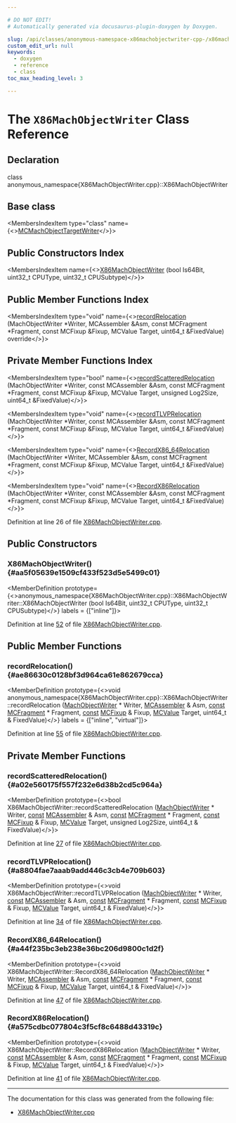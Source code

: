 ```yaml
---

# DO NOT EDIT!
# Automatically generated via docusaurus-plugin-doxygen by Doxygen.

slug: /api/classes/anonymous-namespace-x86machobjectwriter-cpp-/x86machobjectwriter
custom_edit_url: null
keywords:
  - doxygen
  - reference
  - class
toc_max_heading_level: 3

---
```





# The `X86MachObjectWriter` Class Reference

<DoxygenPage pluginConfig={pluginConfig}>



## Declaration

<CodeBlock>class anonymous_namespace{X86MachObjectWriter.cpp}::X86MachObjectWriter</CodeBlock>

## Base class

<MembersIndex>

<MembersIndexItem
  type="class"
  name={<><a href="/docs/api/classes/llvm/mcmachobjecttargetwriter">MCMachObjectTargetWriter</a></>}>
</MembersIndexItem>

</MembersIndex>

## Public Constructors Index

<MembersIndex>

<MembersIndexItem
  name={<><a href="#aa5f05639e1509cf433f523d5e5499c01">X86MachObjectWriter</a> (bool Is64Bit, uint32&#95;t CPUType, uint32&#95;t CPUSubtype)</>}>
</MembersIndexItem>

</MembersIndex>

## Public Member Functions Index

<MembersIndex>

<MembersIndexItem
  type="void"
  name={<><a href="#ae86630c0128bf3d964ca61e862679cca">recordRelocation</a> (MachObjectWriter &#42;Writer, MCAssembler &amp;Asm, const MCFragment &#42;Fragment, const MCFixup &amp;Fixup, MCValue Target, uint64&#95;t &amp;FixedValue) override</>}>
</MembersIndexItem>

</MembersIndex>

## Private Member Functions Index

<MembersIndex>

<MembersIndexItem
  type="bool"
  name={<><a href="#a02e560175f557f232e6d38b2cd5c964a">recordScatteredRelocation</a> (MachObjectWriter &#42;Writer, const MCAssembler &amp;Asm, const MCFragment &#42;Fragment, const MCFixup &amp;Fixup, MCValue Target, unsigned Log2Size, uint64&#95;t &amp;FixedValue)</>}>
</MembersIndexItem>

<MembersIndexItem
  type="void"
  name={<><a href="#a8804fae7aaab9add446c3cb4e709b603">recordTLVPRelocation</a> (MachObjectWriter &#42;Writer, const MCAssembler &amp;Asm, const MCFragment &#42;Fragment, const MCFixup &amp;Fixup, MCValue Target, uint64&#95;t &amp;FixedValue)</>}>
</MembersIndexItem>

<MembersIndexItem
  type="void"
  name={<><a href="#a44f235bc3eb238e36bc206d9800c1d2f">RecordX86&#95;64Relocation</a> (MachObjectWriter &#42;Writer, MCAssembler &amp;Asm, const MCFragment &#42;Fragment, const MCFixup &amp;Fixup, MCValue Target, uint64&#95;t &amp;FixedValue)</>}>
</MembersIndexItem>

<MembersIndexItem
  type="void"
  name={<><a href="#a575cdbc077804c3f5cf8c6488d43319c">RecordX86Relocation</a> (MachObjectWriter &#42;Writer, const MCAssembler &amp;Asm, const MCFragment &#42;Fragment, const MCFixup &amp;Fixup, MCValue Target, uint64&#95;t &amp;FixedValue)</>}>
</MembersIndexItem>

</MembersIndex>


Definition at line 26 of file <a href="/docs/api/files/lib/lib/target/lib/target/x86/lib/target/x86/mctargetdesc/x86machobjectwriter-cpp">X86MachObjectWriter.cpp</a>.

<SectionDefinition>

## Public Constructors

### X86MachObjectWriter() {#aa5f05639e1509cf433f523d5e5499c01}

<MemberDefinition
  prototype={<>anonymous&#95;namespace&#123;X86MachObjectWriter.cpp&#125;::X86MachObjectWriter::X86MachObjectWriter (bool Is64Bit, uint32&#95;t CPUType, uint32&#95;t CPUSubtype)</>}
  labels = {["inline"]}>

Definition at line <a href="/docs/api/files/lib/lib/target/lib/target/x86/lib/target/x86/mctargetdesc/x86machobjectwriter-cpp/#l00052">52</a> of file <a href="/docs/api/files/lib/lib/target/lib/target/x86/lib/target/x86/mctargetdesc/x86machobjectwriter-cpp">X86MachObjectWriter.cpp</a>.
</MemberDefinition>

</SectionDefinition>

<SectionDefinition>

## Public Member Functions

### recordRelocation() {#ae86630c0128bf3d964ca61e862679cca}

<MemberDefinition
  prototype={<>void anonymous&#95;namespace&#123;X86MachObjectWriter.cpp&#125;::X86MachObjectWriter::recordRelocation (<a href="/docs/api/classes/llvm/machobjectwriter">MachObjectWriter</a> &#42; Writer, <a href="/docs/api/classes/llvm/mcassembler">MCAssembler</a> &amp; Asm, <a href="/docs/api/files/lib/lib/target/lib/target/aarch64/aarch64promoteconstant-cpp/#a90f8350fecae261c25be85d38b451bff">const</a> <a href="/docs/api/classes/llvm/mcfragment">MCFragment</a> &#42; Fragment, <a href="/docs/api/files/lib/lib/target/lib/target/aarch64/aarch64promoteconstant-cpp/#a90f8350fecae261c25be85d38b451bff">const</a> <a href="/docs/api/classes/llvm/mcfixup">MCFixup</a> &amp; Fixup, <a href="/docs/api/classes/llvm/mcvalue">MCValue</a> Target, uint64&#95;t &amp; FixedValue)</>}
  labels = {["inline", "virtual"]}>

Definition at line <a href="/docs/api/files/lib/lib/target/lib/target/x86/lib/target/x86/mctargetdesc/x86machobjectwriter-cpp/#l00055">55</a> of file <a href="/docs/api/files/lib/lib/target/lib/target/x86/lib/target/x86/mctargetdesc/x86machobjectwriter-cpp">X86MachObjectWriter.cpp</a>.
</MemberDefinition>

</SectionDefinition>

<SectionDefinition>

## Private Member Functions

### recordScatteredRelocation() {#a02e560175f557f232e6d38b2cd5c964a}

<MemberDefinition
  prototype={<>bool X86MachObjectWriter::recordScatteredRelocation (<a href="/docs/api/classes/llvm/machobjectwriter">MachObjectWriter</a> &#42; Writer, <a href="/docs/api/files/lib/lib/target/lib/target/aarch64/aarch64promoteconstant-cpp/#a90f8350fecae261c25be85d38b451bff">const</a> <a href="/docs/api/classes/llvm/mcassembler">MCAssembler</a> &amp; Asm, <a href="/docs/api/files/lib/lib/target/lib/target/aarch64/aarch64promoteconstant-cpp/#a90f8350fecae261c25be85d38b451bff">const</a> <a href="/docs/api/classes/llvm/mcfragment">MCFragment</a> &#42; Fragment, <a href="/docs/api/files/lib/lib/target/lib/target/aarch64/aarch64promoteconstant-cpp/#a90f8350fecae261c25be85d38b451bff">const</a> <a href="/docs/api/classes/llvm/mcfixup">MCFixup</a> &amp; Fixup, <a href="/docs/api/classes/llvm/mcvalue">MCValue</a> Target, unsigned Log2Size, uint64&#95;t &amp; FixedValue)</>}>

Definition at line <a href="/docs/api/files/lib/lib/target/lib/target/x86/lib/target/x86/mctargetdesc/x86machobjectwriter-cpp/#l00027">27</a> of file <a href="/docs/api/files/lib/lib/target/lib/target/x86/lib/target/x86/mctargetdesc/x86machobjectwriter-cpp">X86MachObjectWriter.cpp</a>.
</MemberDefinition>

### recordTLVPRelocation() {#a8804fae7aaab9add446c3cb4e709b603}

<MemberDefinition
  prototype={<>void X86MachObjectWriter::recordTLVPRelocation (<a href="/docs/api/classes/llvm/machobjectwriter">MachObjectWriter</a> &#42; Writer, <a href="/docs/api/files/lib/lib/target/lib/target/aarch64/aarch64promoteconstant-cpp/#a90f8350fecae261c25be85d38b451bff">const</a> <a href="/docs/api/classes/llvm/mcassembler">MCAssembler</a> &amp; Asm, <a href="/docs/api/files/lib/lib/target/lib/target/aarch64/aarch64promoteconstant-cpp/#a90f8350fecae261c25be85d38b451bff">const</a> <a href="/docs/api/classes/llvm/mcfragment">MCFragment</a> &#42; Fragment, <a href="/docs/api/files/lib/lib/target/lib/target/aarch64/aarch64promoteconstant-cpp/#a90f8350fecae261c25be85d38b451bff">const</a> <a href="/docs/api/classes/llvm/mcfixup">MCFixup</a> &amp; Fixup, <a href="/docs/api/classes/llvm/mcvalue">MCValue</a> Target, uint64&#95;t &amp; FixedValue)</>}>

Definition at line <a href="/docs/api/files/lib/lib/target/lib/target/x86/lib/target/x86/mctargetdesc/x86machobjectwriter-cpp/#l00034">34</a> of file <a href="/docs/api/files/lib/lib/target/lib/target/x86/lib/target/x86/mctargetdesc/x86machobjectwriter-cpp">X86MachObjectWriter.cpp</a>.
</MemberDefinition>

### RecordX86&#95;64Relocation() {#a44f235bc3eb238e36bc206d9800c1d2f}

<MemberDefinition
  prototype={<>void X86MachObjectWriter::RecordX86&#95;64Relocation (<a href="/docs/api/classes/llvm/machobjectwriter">MachObjectWriter</a> &#42; Writer, <a href="/docs/api/classes/llvm/mcassembler">MCAssembler</a> &amp; Asm, <a href="/docs/api/files/lib/lib/target/lib/target/aarch64/aarch64promoteconstant-cpp/#a90f8350fecae261c25be85d38b451bff">const</a> <a href="/docs/api/classes/llvm/mcfragment">MCFragment</a> &#42; Fragment, <a href="/docs/api/files/lib/lib/target/lib/target/aarch64/aarch64promoteconstant-cpp/#a90f8350fecae261c25be85d38b451bff">const</a> <a href="/docs/api/classes/llvm/mcfixup">MCFixup</a> &amp; Fixup, <a href="/docs/api/classes/llvm/mcvalue">MCValue</a> Target, uint64&#95;t &amp; FixedValue)</>}>

Definition at line <a href="/docs/api/files/lib/lib/target/lib/target/x86/lib/target/x86/mctargetdesc/x86machobjectwriter-cpp/#l00047">47</a> of file <a href="/docs/api/files/lib/lib/target/lib/target/x86/lib/target/x86/mctargetdesc/x86machobjectwriter-cpp">X86MachObjectWriter.cpp</a>.
</MemberDefinition>

### RecordX86Relocation() {#a575cdbc077804c3f5cf8c6488d43319c}

<MemberDefinition
  prototype={<>void X86MachObjectWriter::RecordX86Relocation (<a href="/docs/api/classes/llvm/machobjectwriter">MachObjectWriter</a> &#42; Writer, <a href="/docs/api/files/lib/lib/target/lib/target/aarch64/aarch64promoteconstant-cpp/#a90f8350fecae261c25be85d38b451bff">const</a> <a href="/docs/api/classes/llvm/mcassembler">MCAssembler</a> &amp; Asm, <a href="/docs/api/files/lib/lib/target/lib/target/aarch64/aarch64promoteconstant-cpp/#a90f8350fecae261c25be85d38b451bff">const</a> <a href="/docs/api/classes/llvm/mcfragment">MCFragment</a> &#42; Fragment, <a href="/docs/api/files/lib/lib/target/lib/target/aarch64/aarch64promoteconstant-cpp/#a90f8350fecae261c25be85d38b451bff">const</a> <a href="/docs/api/classes/llvm/mcfixup">MCFixup</a> &amp; Fixup, <a href="/docs/api/classes/llvm/mcvalue">MCValue</a> Target, uint64&#95;t &amp; FixedValue)</>}>

Definition at line <a href="/docs/api/files/lib/lib/target/lib/target/x86/lib/target/x86/mctargetdesc/x86machobjectwriter-cpp/#l00041">41</a> of file <a href="/docs/api/files/lib/lib/target/lib/target/x86/lib/target/x86/mctargetdesc/x86machobjectwriter-cpp">X86MachObjectWriter.cpp</a>.
</MemberDefinition>

</SectionDefinition>

<hr/>

The documentation for this class was generated from the following file:

<ul>
<li><a href="/docs/api/files/lib/lib/target/lib/target/x86/lib/target/x86/mctargetdesc/x86machobjectwriter-cpp">X86MachObjectWriter.cpp</a></li>
</ul>

</DoxygenPage>
